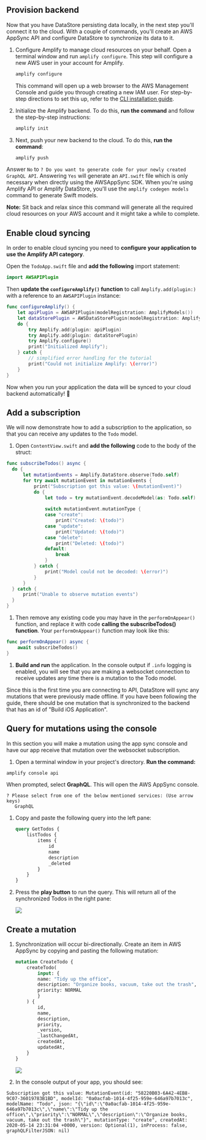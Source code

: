 ## Provision backend

Now that you have DataStore persisting data locally, in the next step you'll connect it to the cloud. With a couple of commands, you'll create an AWS AppSync API and configure DataStore to synchronize its data to it.

1. Configure Amplify to manage cloud resources on your behalf. Open a terminal window and run `amplify configure`. This step will configure a new AWS user in your account for Amplify.

    ```bash
    amplify configure
    ```

   This command will open up a web browser to the AWS Management Console and guide you through creating a new IAM user. For step-by-step directions to set this up, refer to the [CLI installation guide](/cli/start/install).

1. Initialize the Amplify backend. To do this, **run the command** and follow the step-by-step instructions:

    ```bash
    amplify init
    ```

1. Next, push your new backend to the cloud. To do this, **run the command**:

    ```bash
    amplify push
    ```

  Answer `No` to `? Do you want to generate code for your newly created GraphQL API`.
  Answering `Yes` will generate an `API.swift` file which is only necessary when directly using the AWSAppSync SDK. When you're using Amplify API or Amplify DataStore, you'll use the `amplify codegen models` command to generate Swift models.

  <Callout>

  **Note:** Sit back and relax since this command will generate all the required cloud resources on your AWS account and it might take a while to complete.

  </Callout>

## Enable cloud syncing

In order to enable cloud syncing you need to **configure your application to use the Amplify API category**. 

Open the `TodoApp.swift` file and **add the following** import statement:

```swift
import AWSAPIPlugin
```

Then **update the `configureAmplify()` function** to call `Amplify.add(plugin:)` with a reference to an `AWSAPIPlugin` instance:
  
```swift
func configureAmplify() {
    let apiPlugin = AWSAPIPlugin(modelRegistration: AmplifyModels())
    let dataStorePlugin = AWSDataStorePlugin(modelRegistration: AmplifyModels())
    do {
        try Amplify.add(plugin: apiPlugin)
        try Amplify.add(plugin: dataStorePlugin)
        try Amplify.configure()
        print("Initialized Amplify");
    } catch {
        // simplified error handling for the tutorial
        print("Could not initialize Amplify: \(error)")
    }
}

```

Now when you run your application the data will be synced to your cloud backend automatically! 🎉

## Add a subscription

We will now demonstrate how to add a subscription to the application, so that you can receive any updates to the `Todo` model.

1. Open `ContentView.swift` and **add the following** code to the body of the struct:
  ```swift
func subscribeTodos() async {
    do {
        let mutationEvents = Amplify.DataStore.observe(Todo.self)
        for try await mutationEvent in mutationEvents {
            print("Subscription got this value: \(mutationEvent)")
            do {
                let todo = try mutationEvent.decodeModel(as: Todo.self)
                
                switch mutationEvent.mutationType {
                case "create":
                    print("Created: \(todo)")
                case "update":
                    print("Updated: \(todo)")
                case "delete":
                    print("Deleted: \(todo)")
                default:
                    break
                }
            } catch {
                print("Model could not be decoded: \(error)")
            }
        }
    } catch {
        print("Unable to observe mutation events")
    }
}
  ```

1. Then remove any existing code you may have in the `performOnAppear()` function, and replace it with code **calling the subscribeTodos() function**. Your `performOnAppear()` function may look like this:
  ```swift
  func performOnAppear() async {
      await subscribeTodos()
  }
  ```

1. **Build and run** the application. In the console output if `.info` logging is enabled, you will see that you are making a websocket connection to receive updates any time there is a mutation to the Todo model.

Since this is the first time you are connecting to API, DataStore will sync any mutations that were previously made offline. If you have been following the guide, there should be one mutation that is synchronized to the backend that has an id of "Build iOS Application".

## Query for mutations using the console

In this section you will make a mutation using the app sync console and have our app receive that mutation over the websocket subscription.

1. Open a terminal window in your project's directory. **Run the command:**
  ```bash
  amplify console api
  ```
  
  When prompted, select **GraphQL**. This will open the AWS AppSync console.
   ```Console
   ? Please select from one of the below mentioned services: (Use arrow keys)
      GraphQL 
   ```

1. Copy and paste the following query into the left pane:

    ```graphql
    query GetTodos {
        listTodos {
            items {
                id
                name
                description
                _deleted
            }
        }
    }
    ```

1. Press the **play button** to run the query. This will return all of the synchronized Todos in the right pane:

    ![](/images/lib/getting-started/ios/set-up-ios-appsync-query.png)

## Create a mutation

1. Synchronization will occur bi-directionally. Create an item in AWS AppSync by copying and pasting the following mutation:

    ```graphql
    mutation CreateTodo {
        createTodo(
            input: {
            name: "Tidy up the office",
            description: "Organize books, vacuum, take out the trash",
            priority: NORMAL
            }
        ) {
            id,
            name,
            description,
            priority,
            _version,
            _lastChangedAt,
            createdAt,
            updatedAt,
        }
    }
    ```

    ![](/images/lib/getting-started/ios/set-up-ios-appsync-create.png)

1. In the console output of your app, you should see:

  ```console
  Subscription got this value: MutationEvent(id: "58220B03-6A42-4EB8-9C07-36019783B1BD", modelId: "0a0acfab-1014-4f25-959e-646a97b7013c", modelName: "Todo", json: "{\"id\":\"0a0acfab-1014-4f25-959e-646a97b7013c\",\"name\":\"Tidy up the office\",\"priority\":\"NORMAL\",\"description\":\"Organize books, vacuum, take out the trash\"}", mutationType: "create", createdAt: 2020-05-14 23:31:04 +0000, version: Optional(1), inProcess: false, graphQLFilterJSON: nil)
  ```

